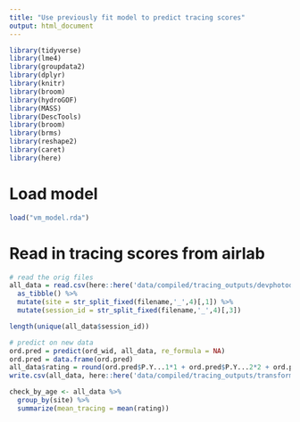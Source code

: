 ```yaml
---
title: "Use previously fit model to predict tracing scores"
output: html_document
---
```


```r
library(tidyverse)
library(lme4)
library(groupdata2)
library(dplyr)
library(knitr) 
library(broom) 
library(hydroGOF)
library(MASS)
library(DescTools)
library(broom)
library(brms)
library(reshape2)
library(caret)
library(here)
```

# Load model
```r
load("vm_model.rda")
```

# Read in tracing scores from airlab
```r
# read the orig files
all_data = read.csv(here::here('data/compiled/tracing_outputs/devphotodraw_tracing_all_tracings.csv')) %>%
  as_tibble() %>%
  mutate(site = str_split_fixed(filename,'_',4)[,1]) %>%
  mutate(session_id = str_split_fixed(filename,'_',4)[,3])
```

```r
length(unique(all_data$session_id))
```

```r
# predict on new data
ord.pred = predict(ord_wid, all_data, re_formula = NA)
ord.pred = data.frame(ord.pred)
all_data$rating = round(ord.pred$P.Y...1*1 + ord.pred$P.Y...2*2 + ord.pred$P.Y...3*3 + ord.pred$P.Y...4*4)
write.csv(all_data, here::here('data/compiled/tracing_outputs/transformed_tracings.csv')) 
```

```r
check_by_age <- all_data %>%
  group_by(site) %>%
  summarize(mean_tracing = mean(rating))
```

